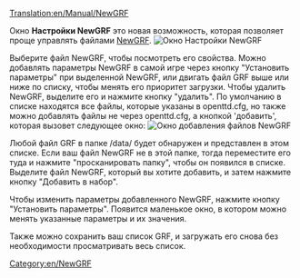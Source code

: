 [[Translation:en/Manual/NewGRF]]
{{ru/Необходимо сделать|поправить ссылки после перевода категории, навбокса, поменять картинки на современные (в 1.2.0-beta4 они другие)}}

Окно '''Настройки NewGRF''' это новая возможность, которая позволяет проще управлять файлами [[ru/Manual/NewGRF|NewGRF]]. 
[[File:ru/Manual/Newgrfsettings.png|center|Окно Настройки NewGRF]]

Выберите файл NewGRF, чтобы посмотреть его свойства. Можно добавлять параметры NewGRF в самой игре через кнопку "Установить параметры" при выделенной NewGRF, или двигать файл GRF выше или ниже по списку, чтобы менять его приоритет загрузки. Чтобы удалить NewGRF, выделите его и нажмите кнопку "удалить". По умолчанию в списке находятся все файлы, которые указаны в openttd.cfg, но также можно добавлять файлы не через openttd.cfg, а кнопкой 'добавить', которая вызовет следующее окно:
[[File:ru/Manual/Available NewGRF files window.png|center|Окно добавления файлов NewGRF]]

Любой файл GRF в папке /data/ будет обнаружен и представлен в этом списке. Если ваш файл NewGRF не в этой папке, тогда переместите его туда и нажмите "просканировать папку", чтобы он появился в списке. Выделите файл NewGRF, который вы хотите добавить, и затем нажмите кнопку "Добавить в набор". 

Чтобы изменить параметры добавленного NewGRF, нажмите кнопку "Установить параметры". Появится маленькое окно, в котором можно менять указанные параметры и их значения.

Также можно сохранить ваш список GRF, и загружать его снова без необходимости просматривать весь список. 



[[Category:en/NewGRF]]